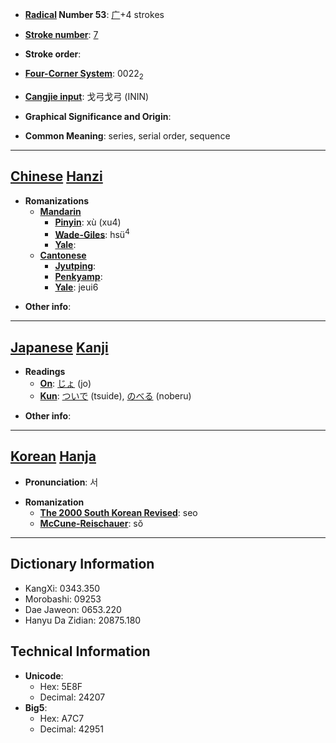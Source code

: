 * '''[[Wiktionary:Chinese radical index| Radical]] Number 53''': [[Wiktionary:Chinese radical index 广|广]]+4 strokes

* '''[[Wiktionary:Chinese total strokes index|Stroke number]]''': [[Wiktionary:Chinese total strokes index 7|7]]

* '''Stroke order''': 

* '''[[Wiktionary:Chinese four corner index|Four-Corner System]]''': 0022<sub>2</sub>

* '''[[Wiktionary:Chinese Cangjie index|Cangjie input]]''': 戈弓戈弓 (ININ)

* '''Graphical Significance and Origin''': 

* '''Common Meaning''': series, serial order, sequence

----

== [[Chinese]] [[Hanzi]] ==

* '''Romanizations'''
** '''[[Mandarin]]'''
*** '''[[Pinyin]]''': xù (xu4)
*** '''[[Wade-Giles]]''': hsü<sup>4</sup>
*** '''[[Yale]]''': 
** '''[[Cantonese]]'''
*** '''[[Jyutping]]''':
*** '''[[Penkyamp]]''': 
*** '''[[Yale]]''': jeui6

* '''Other info''': 

----

== [[Japanese]] [[Kanji]] ==

* '''Readings'''
** '''[[On]]''': [[じょ]] (jo)
** '''[[Kun]]''': [[ついで]] (tsuide), [[のべる]] (noberu)

* '''Other info''':  

----

== [[Korean]] [[Hanja]] ==

* '''Pronunciation''': 서

* '''Romanization'''
** '''[[The 2000 South Korean Revised Romanization|The 2000 South Korean Revised]]''': seo
** '''[[McCune-Reischauer]]''': sŏ

----

== Dictionary Information ==

* KangXi: 0343.350
* Morobashi: 09253
* Dae Jaweon: 0653.220
* Hanyu Da Zidian: 20875.180

== Technical Information ==

* '''Unicode''':
** Hex: 5E8F
** Decimal: 24207
* '''Big5''':
** Hex: A7C7
** Decimal: 42951